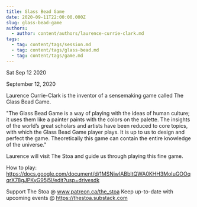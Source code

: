 ```yaml
---
title: Glass Bead Game
date: 2020-09-11T22:00:00.000Z
slug: glass-bead-game
authors:
  - author: content/authors/laurence-currie-clark.md
tags:
  - tag: content/tags/session.md
  - tag: content/tags/glass-bead.md
  - tag: content/tags/game.md
---
```






Sat Sep 12 2020

September 12, 2020

Laurence Currie-Clark is the inventor of a sensemaking game called The Glass Bead Game.

"The Glass Bead Game is a way of playing with the ideas of human culture; it uses them like a painter paints with the colors on the palette. The insights of the world’s great scholars and artists have been reduced to core topics, with which the Glass Bead Game player plays. It is up to us to design and perfect the game. Theoretically this game can contain the entire knowledge of the universe."

Laurence will visit The Stoa and guide us through playing this fine game.

How to play:
https://docs.google.com/document/d/1MSNiwlABbltQWA0KHH3MoIuGOOqqrX78gJPKyG95j5I/edit?usp=drivesdk

Support The Stoa @ www.patreon.ca/the_stoa
Keep up-to-date with upcoming events @ https://thestoa.substack.com


